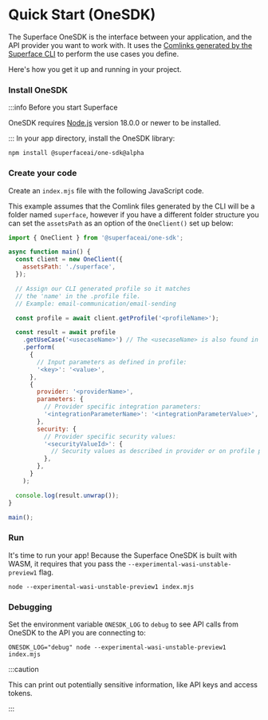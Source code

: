 # Quick Start (OneSDK)

The Superface OneSDK is the interface between your application, and the API provider you want to work with. It uses the [Comlinks generated by the Superface CLI](./quick-start.mdx) to perform the use cases you define.

Here's how you get it up and running in your project.

<div class="count-steps-h3">

### Install OneSDK

:::info Before you start Superface

OneSDK requires [Node.js](https://nodejs.dev/) version 18.0.0 or newer to be installed.

:::
In your app directory, install the OneSDK library:

```shell
npm install @superfaceai/one-sdk@alpha
```

### Create your code

Create an `index.mjs` file with the following JavaScript code.

This example assumes that the Comlink files generated by the CLI will be a folder named `superface`, however if you have a different folder structure you can set the `assetsPath` as an option of the `OneClient()` set up below:

```js title="index.mjs"
import { OneClient } from '@superfaceai/one-sdk';

async function main() {
  const client = new OneClient({
    assetsPath: './superface',
  });

  // Assign our CLI generated profile so it matches
  // the 'name' in the .profile file.
  // Example: email-communication/email-sending

  const profile = await client.getProfile('<profileName>');

  const result = await profile
    .getUseCase('<usecaseName>') // The <usecaseName> is also found in the .profile file
    .perform(
      {
        // Input parameters as defined in profile:
        '<key>': '<value>',
      },
      {
        provider: '<providerName>',
        parameters: {
          // Provider specific integration parameters:
          '<integrationParameterName>': '<integrationParameterValue>',
        },
        security: {
          // Provider specific security values:
          '<securityValueId>': {
            // Security values as described in provider or on profile page
          },
        },
      }
    );

  console.log(result.unwrap());
}

main();
```

### Run

It's time to run your app! Because the Superface OneSDK is built with WASM, it requires that you pass the `--experimental-wasi-unstable-preview1` flag.

```shell
node --experimental-wasi-unstable-preview1 index.mjs
```

### Debugging

Set the environment variable `ONESDK_LOG` to `debug` to see API calls from OneSDK to the API you are connecting to:

```shell
ONESDK_LOG="debug" node --experimental-wasi-unstable-preview1 index.mjs
```

:::caution

This can print out potentially sensitive information, like API keys and access tokens.

:::

</div>
